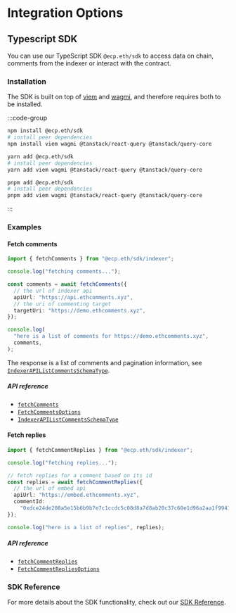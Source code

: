 # Integration Options

## Typescript SDK

You can use our TypeScript SDK `@ecp.eth/sdk` to access data on chain, comments from the indexer or interact with the contract.

### Installation

The SDK is built on top of [viem](https://viem.sh/) and [wagmi](https://wagmi.sh/), and therefore requires both to be installed.

:::code-group

```bash [npm]
npm install @ecp.eth/sdk
# install peer dependencies
npm install viem wagmi @tanstack/react-query @tanstack/query-core
```

```bash [yarn]
yarn add @ecp.eth/sdk
# install peer dependencies
yarn add viem wagmi @tanstack/react-query @tanstack/query-core
```

```bash [pnpm]
pnpm add @ecp.eth/sdk
# install peer dependencies
pnpm add viem wagmi @tanstack/react-query @tanstack/query-core
```

:::

### Examples

#### Fetch comments

```ts
import { fetchComments } from "@ecp.eth/sdk/indexer";

console.log("fetching comments...");

const comments = await fetchComments({
  // the url of indexer api
  apiUrl: "https://api.ethcomments.xyz",
  // the uri of commenting target
  targetUri: "https://demo.ethcomments.xyz",
});

console.log(
  "here is a list of comments for https://demo.ethcomments.xyz",
  comments,
);
```

The response is a list of comments and pagination information, see [`IndexerAPIListCommentsSchemaType`](/sdk-reference/indexer/type-aliases/IndexerAPIListCommentsSchemaType).

##### API reference

- [`fetchComments`](/sdk-reference/indexer/functions/fetchComments)
- [`FetchCommentsOptions`](/sdk-reference/indexer/type-aliases/FetchCommentsOptions)
- [`IndexerAPIListCommentsSchemaType`](/sdk-reference/indexer/type-aliases/IndexerAPIListCommentsSchemaType)

#### Fetch replies

```ts
import { fetchCommentReplies } from "@ecp.eth/sdk/indexer";

console.log("fetching replies...");

// fetch replies for a comment based on its id
const replies = await fetchCommentReplies({
  // the url of embed api
  apiUrl: "https://embed.ethcomments.xyz",
  commentId:
    "0xdce24de208a5e15b6b9b7e7c1ccdc5c08d8a7d8ab20c37c60e1d96a2aa1f9941",
});

console.log("here is a list of replies", replies);
```

##### API reference

- [`fetchCommentReplies`](/sdk-reference/indexer/functions/fetchCommentReplies)
- [`FetchCommentRepliesOptions`](/sdk-reference/indexer/type-aliases/FetchCommentRepliesOptions)

### SDK Reference

For more details about the SDK functionality, check out our [SDK Reference](/sdk-reference).
